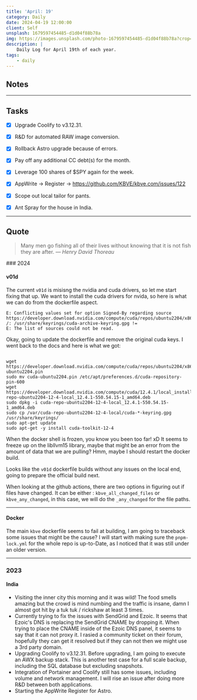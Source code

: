 ```yaml
---
title: 'April: 19'
category: Daily
date: 2024-04-19 12:00:00
client: Self
unsplash: 1679597454485-d1d04f88b78a
img: https://images.unsplash.com/photo-1679597454485-d1d04f88b78a?crop=entropy&cs=srgb&fm=jpg&ixid=MnwzNjM5Nzd8MHwxfHJhbmRvbXx8fHx8fHx8fDE2ODE3NDg2ODY&ixlib=rb-4.0.3&q=85
description: |
    Daily Log for April 19th of each year.
tags:
    - daily
---
```




<MDXJS>

## Notes

---

## Tasks


- [x] Upgrade Coolify to v3.12.31.
- [x] R&D for automated RAW image conversion.
- [x] Rollback Astro upgrade because of errors.
- [x] Pay off any additional CC debt(s) for the month.
- [x] Leverage 100 shares of $SPY again for the week.
- [x] AppWrite -> Register -> https://github.com/KBVE/kbve.com/issues/122
- [x] Scope out local tailor for pants.
- [x] Ant Spray for the house in India.


---

## Quote

> Many men go fishing all of their lives without knowing that it is not fish they are after.
> — <cite>Henry David Thoreau</cite>


</MDXJS>


<MDXJS>

<MDXJS>
### 2024

<MDXJS>

#### v01d

The current `v01d` is misisng the nvidia and cuda drivers, so let me start fixing that up.
We want to install the cuda drivers for nvida, so here is what we can do from the dockerfile aspect.

```
E: Conflicting values set for option Signed-By regarding source https://developer.download.nvidia.com/compute/cuda/repos/ubuntu2204/x86_64/ /: /usr/share/keyrings/cuda-archive-keyring.gpg != 
E: The list of sources could not be read.

```

Okay, going to update the dockerfile and remove the original cuda keys.
I went back to the docs and here is what we got:

```shell

wget https://developer.download.nvidia.com/compute/cuda/repos/ubuntu2204/x86_64/cuda-ubuntu2204.pin
sudo mv cuda-ubuntu2204.pin /etc/apt/preferences.d/cuda-repository-pin-600
wget https://developer.download.nvidia.com/compute/cuda/12.4.1/local_installers/cuda-repo-ubuntu2204-12-4-local_12.4.1-550.54.15-1_amd64.deb
sudo dpkg -i cuda-repo-ubuntu2204-12-4-local_12.4.1-550.54.15-1_amd64.deb
sudo cp /var/cuda-repo-ubuntu2204-12-4-local/cuda-*-keyring.gpg /usr/share/keyrings/
sudo apt-get update
sudo apt-get -y install cuda-toolkit-12-4

```

When the docker shell is frozen, you know you been too far! xD
It seems to freeze up on the libllvm15 library, maybe that might be an error from the amount of data that we are pulling?
Hmm, maybe I should restart the docker build.

Looks like the `v01d` dockerfile builds without any issues on the local end, going to prepare the official build next.

When looking at the github actions, there are two options in figuring out if files have changed.
It can be either : `kbve_all_changed_files` or `kbve_any_changed`, in this case, we will do the `_any_changed` for the file paths.

</MDXJS>

---

<MDXJS>

#### Docker

The main `kbve` dockerfile seems to fail at building, I am going to traceback some issues that might be the cause?
I will start with making sure the `pnpm-lock.yml` for the whole repo is up-to-Date, as I noticed that it was still under an older version. 

</MDXJS>

</MDXJS>

---

<MDXJS>

### 2023

<MDXJS>

#### India

- Visiting the inner city this morning and it was wild! The food smells amazing but the crowd is mind numbing and the traffic is insane, damn I almost got hit by a tuk tuk / rickshaw at least 3 times.
- Currently trying to fix the issues with SendGrid and Ezoic. It seems that Ezoic's DNS is replacing the SendGrid CNAME by dropping it. When trying to place the CNAME inside of the Ezoic DNS panel, it seems to say that it can not proxy it. I rasied a community ticket on their forum, hopefully they can get it resolved but if they can not then we might use a 3rd party domain.
- Upgrading Coolify to v3.12.31. Before upgrading, I am going to execute an AWX backup stack. This is another test case for a full scale backup, including the SQL database but excluding snapshots.
- Integration of Portainer and Coolify still has some issues, including volume and network management. I will rise an issue after doing more R&D between both applications.
- Starting the AppWrite Register for Astro.

</MDXJS>

</MDXJS>

</MDXJS>